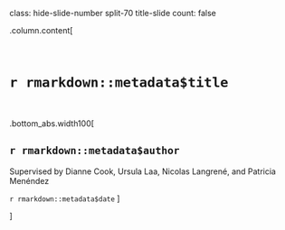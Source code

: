 class: hide-slide-number split-70 title-slide
count: false

.column.content[

<br>

# `r rmarkdown::metadata$title`

<br>

.bottom_abs.width100[

## `r rmarkdown::metadata$author`


Supervised by Dianne Cook, Ursula Laa, Nicolas Langrené, and Patricia Menéndez

`r rmarkdown::metadata$date`
]


]



<div class="column transition monash-m-new delay-1s" style="clip-path:url(#swipe__clip-path);">
<div class="background-image" style="background-image:url('img/large.png');background-position: center;background-size:cover;margin-left:3px;">
<svg class="clip-svg absolute">
<defs>
<clipPath id="swipe__clip-path" clipPathUnits="objectBoundingBox">
<polygon points="0.5745 0, 0.5 0.33, 0.42 0, 0 0, 0 1, 0.27 1, 0.27 0.59, 0.37 1, 0.634 1, 0.736 0.59, 0.736 1, 1 1, 1 0, 0.5745 0" />
</clipPath>
</defs>	
</svg>
</div>
</div>


